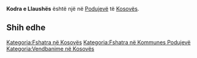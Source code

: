 {{Fshat në 
 | Emri                = Kodra e Llaushës
 | EmriAlt                = 
 | NAME_SHORT_FORM=      
 | NAME_GENERIC=      Kodra
 | NAME_SORT_NAME_RO=      KODRAELLAUSHES
 | FULL_NAME_RO = Kodra e Llaushës
 | FULL_NAME_ND_RO=Kodra e Llaushes
 | SORT_NAME_RG=LLAUSHES KODRAE
 | FULL_NAME_RG=Llaushës, Kodra e
 | FULL_NAME_ND_RG=Llaushes, Kodra e
 | SRP_NAME_SHORT_FORM=      
 | SRP_NAME_GENERIC=      
 | SRP_NAME_SORT_NAME_RO=      
 | SRP_FULL_NAME_RO = 
 | SRP_FULL_NAME_ND_RO=
 | SRP_SORT_NAME_RG=
 | SRP_FULL_NAME_RG=
 | SRP_FULL_NAME_ND_RG=
 | Emri (Rasa dhanore) = 
 | Figura              = 
 | Shteti              = Kosovo
 | Komuna              = Podujevë
 | Kodi postar         = 
 | Sipërfaqja          = 

 | Popullsia           = 

 | Regj. i popullsisë  = 
 | Dend. e popullsisë  = 
 | Faqja zyrtare       = 
 <!--- Koordinatat ----> 
 | Gjerësia            = 42.972944
 | Gjatësia            = 21.202482
 | Lartësia            = 
}}
'''Kodra e Llaushës''' është një [[]] në [[Podujevë]] të [[Kosovës]].

<!-- == Gjeografia == -->
<!-- == Historia == -->
<!-- == Demografia == -->
== Shih edhe ==
{{Komuna Podujevë}}
{{Kosovo-Administrata-Cung}}

[[Kategoria:Fshatra në Kosovës]]
[[Kategoria:Fshatra në Kommunes Podujevë]]
[[Kategoria:Vendbanime në Kosovës]]